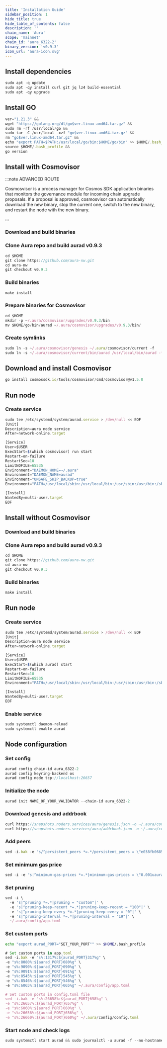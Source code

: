 ```yaml
---
title: 'Installation Guide'
sidebar_position: 1
hide_title: true
hide_table_of_contents: false
description: ''
chain_name: 'Aura'
scope: 'mainnet'
chain_id: 'aura_6322-2'
binary_version: 'v0.9.3'
icon_url: 'aura-icon.svg'
---
```



<PageTitle
  iconUrl="img/aura-icon.svg"
  title="Aura Installation Guide"
  chainId="aura_6322-2"
  version="v0.9.3"
/>

## Install dependencies

```js
sudo apt -q update
sudo apt -qy install curl git jq lz4 build-essential
sudo apt -qy upgrade
```

## Install GO

```js
ver="1.21.3" &&
wget "https://golang.org/dl/go$ver.linux-amd64.tar.gz" &&
sudo rm -rf /usr/local/go &&
sudo tar -C /usr/local -xzf "go$ver.linux-amd64.tar.gz" &&
rm "go$ver.linux-amd64.tar.gz" &&
echo "export PATH=$PATH:/usr/local/go/bin:$HOME/go/bin" >> $HOME/.bash_profile &&
source $HOME/.bash_profile &&
go version
```

## Install with Cosmovisor

:::note ADVANCED ROUTE

Cosmosvisor is a process manager for Cosmos SDK application binaries that monitors the governance module for incoming chain upgrade proposals. If a proposal is approved, cosmosvisor can automatically download the new binary, stop the current one, switch to the new binary, and restart the node with the new binary.

:::

### Download and build binaries

### Clone Aura repo and build aurad v0.9.3

```js
cd $HOME
git clone https://github.com/aura-nw.git
cd aura-nw
git checkout v0.9.3
```

### Build binaries

```js
make install
```

### Prepare binaries for Cosmovisor

```js
cd $HOME
mkdir -p ~/.aura/cosmovisor/upgrades/v0.9.3/bin
mv $HOME/go/bin/aurad ~/.aura/cosmovisor/upgrades/v0.9.3/bin/
```

### Create symlinks

```js
sudo ln -s ~/.aura/cosmovisor/genesis ~/.aura/cosmovisor/current -f
sudo ln -s ~/.aura/cosmovisor/current/bin/aurad /usr/local/bin/aurad -f
```

## Download and install Cosmovisor

```js
go install cosmossdk.io/tools/cosmovisor/cmd/cosmovisor@v1.5.0
```

## Run node

### Create service

```js
sudo tee /etc/systemd/system/aurad.service > /dev/null << EOF
[Unit]
Description=aura node service
After=network-online.target

[Service]
User=$USER
ExecStart=$(which cosmovisor) run start
Restart=on-failure
RestartSec=10
LimitNOFILE=65535
Environment="DAEMON_HOME=~/.aura"
Environment="DAEMON_NAME=aurad"
Environment="UNSAFE_SKIP_BACKUP=true"
Environment="PATH=/usr/local/sbin:/usr/local/bin:/usr/sbin:/usr/bin:/sbin:/bin:/usr/games:/usr/local/games:/snap/bin:~/.aura/cosmovisor/current/bin"

[Install]
WantedBy=multi-user.target
EOF
```

## Install without Cosmovisor

### Download and build binaries

### Clone Aura repo and build aurad v0.9.3

```js
cd $HOME
git clone https://github.com/aura-nw.git
cd aura-nw
git checkout v0.9.3
```

### Build binaries

```js
make install
```

## Run node

### Create service

```js
sudo tee /etc/systemd/system/aurad.service > /dev/null << EOF
[Unit]
Description=aura node service
After=network-online.target

[Service]
User=$USER
ExecStart=$(which aurad) start
Restart=on-failure
RestartSec=10
LimitNOFILE=65535
Environment="PATH=/usr/local/sbin:/usr/local/bin:/usr/sbin:/usr/bin:/sbin:/bin:/usr/games:/usr/local/games:/snap/bin"

[Install]
WantedBy=multi-user.target
EOF
```

### Enable service

```js
sudo systemctl daemon-reload
sudo systemctl enable aurad
```

## Node configuration

### Set config

```js
aurad config chain-id aura_6322-2
aurad config keyring-backend os
aurad config node tcp://localhost:26657
```

### Initialize the node

```js
aurad init NAME_OF_YOUR_VALIDATOR --chain-id aura_6322-2
```

### Download genesis and addrbook

```js
curl https://snapshots.noders.services/aura/genesis.json -o ~/.aura/config/genesis.json
curl https://snapshots.noders.services/aura/addrbook.json -o ~/.aura/config/addrbook.json
```

### Add peers

```js
sed -i.bak -e "s/^persistent_peers *=.*/persistent_peers = \"e038fb068587bfe9b67e23df287aabad352577d9@aura-rpc.noders.services:21756\"/" ~/.aura/config/config.toml
```

### Set minimum gas price

```js
sed -i -e "s|^minimum-gas-prices *=.*|minimum-gas-prices = \"0.001uaura\"|" ~/.aura/config/app.toml
```

### Set pruning

```js
sed -i \
  -e 's|^pruning *=.*|pruning = "custom"|' \
  -e 's|^pruning-keep-recent *=.*|pruning-keep-recent = "100"|' \
  -e 's|^pruning-keep-every *=.*|pruning-keep-every = "0"|' \
  -e 's|^pruning-interval *=.*|pruning-interval = "19"|' \
  ~/.aura/config/app.toml
```

### Set custom ports

```bash
echo "export aurad_PORT="SET_YOUR_PORT"" >> $HOME/.bash_profile
```

```js
# Set custom ports in app.toml
sed -i.bak -e "s%:1317%:${aurad_PORT}317%g" \
-e "s%:8080%:${aurad_PORT}080%g" \
-e "s%:9090%:${aurad_PORT}090%g" \
-e "s%:9091%:${aurad_PORT}091%g" \
-e "s%:8545%:${aurad_PORT}545%g" \
-e "s%:8546%:${aurad_PORT}546%g" \
-e "s%:6065%:${aurad_PORT}065%g" ~/.aura/config/app.toml

# Set custom ports in config.toml file
sed -i.bak -e "s%:26658%:${aurad_PORT}658%g" \
-e "s%:26657%:${aurad_PORT}657%g" \
-e "s%:6060%:${aurad_PORT}060%g" \
-e "s%:26656%:${aurad_PORT}656%g" \
-e "s%:26660%:${aurad_PORT}660%g" ~/.aura/config/config.toml
```

### Start node and check logs

```js
sudo systemctl start aurad && sudo journalctl -u aurad -f --no-hostname -o cat
```
